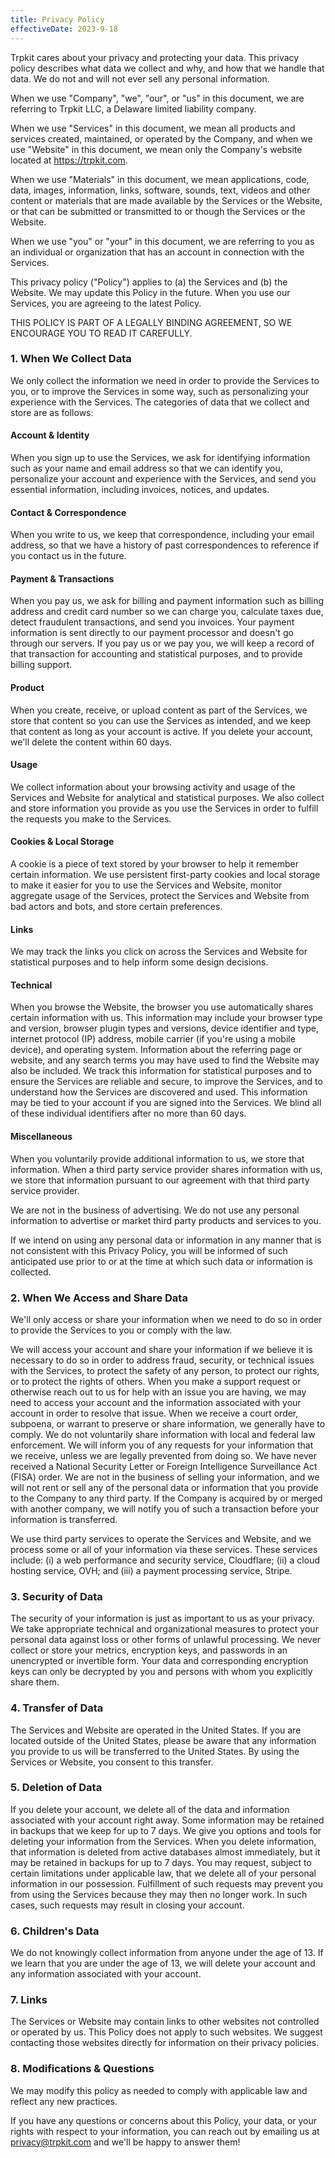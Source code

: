 ```yaml
---
title: Privacy Policy
effectiveDate: 2023-9-18
---
```


Trpkit cares about your privacy and protecting your data. This privacy policy describes what data we collect and why, and how that we handle that data. We do not and will not ever sell any personal information.

When we use "Company", "we", "our", or "us" in this document, we are referring to Trpkit LLC, a Delaware limited liability company.

When we use "Services" in this document, we mean all products and services created, maintained, or operated by the Company, and when we use "Website" in this document, we mean only the Company's website located at https://trpkit.com.

When we use "Materials" in this document, we mean applications, code, data, images, information, links, software, sounds, text, videos and other content or materials that are made available by the Services or the Website, or that can be submitted or transmitted to or though the Services or the Website.

When we use "you" or "your" in this document, we are referring to you as an individual or organization that has an account in connection with the Services.

This privacy policy ("Policy") applies to (a) the Services and (b) the Website. We may update this Policy in the future. When you use our Services, you are agreeing to the latest Policy.

THIS POLICY IS PART OF A LEGALLY BINDING AGREEMENT, SO WE ENCOURAGE YOU TO READ IT CAREFULLY.

### 1. When We Collect Data
We only collect the information we need in order to provide the Services to you, or to improve the Services in some way, such as personalizing your experience with the Services. The categories of data that we collect and store are as follows:
#### Account & Identity
When you sign up to use the Services, we ask for identifying information such as your name and email address so that we can identify you, personalize your account and experience with the Services, and send you essential information, including invoices, notices, and updates.
#### Contact & Correspondence
When you write to us, we keep that correspondence, including your email address, so that we have a history of past correspondences to reference if you contact us in the future.
#### Payment & Transactions
When you pay us, we ask for billing and payment information such as billing address and credit card number so we can charge you, calculate taxes due, detect fraudulent transactions, and send you invoices. Your payment information is sent directly to our payment processor and doesn't go through our servers. If you pay us or we pay you, we will keep a record of that transaction for accounting and statistical purposes, and to provide billing support.
#### Product
When you create, receive, or upload content as part of the Services, we store that content so you can use the Services as intended, and we keep that content as long as your account is active. If you delete your account, we'll delete the content within 60 days.
#### Usage
We collect information about your browsing activity and usage of the Services and Website for analytical and statistical purposes. We also collect and store information you provide as you use the Services in order to fulfill the requests you make to the Services.
#### Cookies & Local Storage
A cookie is a piece of text stored by your browser to help it remember certain information. We use persistent first-party cookies and local storage to make it easier for you to use the Services and Website, monitor aggregate usage of the Services, protect the Services and Website from bad actors and bots, and store certain preferences.
#### Links
We may track the links you click on across the Services and Website for statistical purposes and to help inform some design decisions.
#### Technical
When you browse the Website, the browser you use automatically shares certain information with us. This information may include your browser type and version, browser plugin types and versions, device identifier and type, internet protocol (IP) address, mobile carrier (if you're using a mobile device), and operating system. Information about the referring page or website, and any search terms you may have used to find the Website may also be included. We track this information for statistical purposes and to ensure the Services are reliable and secure, to improve the Services, and to understand how the Services are discovered and used. This information may be tied to your account if you are signed into the Services. We blind all of these individual identifiers after no more than 60 days.
#### Miscellaneous
When you voluntarily provide additional information to us, we store that information. When a third party service provider shares information with us, we store that information pursuant to our agreement with that third party service provider.

We are not in the business of advertising. We do not use any personal information to advertise or market third party products and services to you.

If we intend on using any personal data or information in any manner that is not consistent with this Privacy Policy, you will be informed of such anticipated use prior to or at the time at which such data or information is collected.

### 2. When We Access and Share Data
We'll only access or share your information when we need to do so in order to provide the Services to you or comply with the law.

We will access your account and share your information if we believe it is necessary to do so in order to address fraud, security, or technical issues with the Services, to protect the safety of any person, to protect our rights, or to protect the rights of others. When you make a support request or otherwise reach out to us for help with an issue you are having, we may need to access your account and the information associated with your account in order to resolve that issue. When we receive a court order, subpoena, or warrant to preserve or share information, we generally have to comply. We do not voluntarily share information with local and federal law enforcement. We will inform you of any requests for your information that we receive, unless we are legally prevented from doing so. We have never received a National Security Letter or Foreign Intelligence Surveillance Act (FISA) order. We are not in the business of selling your information, and we will not rent or sell any of the personal data or information that you provide to the Company to any third party. If the Company is acquired by or merged with another company, we will notify you of such a transaction before your information is transferred.

We use third party services to operate the Services and Website, and we process some or all of your information via these services. These services include: (i) a web performance and security service, Cloudflare; (ii) a cloud hosting service, OVH; and (iii) a payment processing service, Stripe.

### 3. Security of Data
The security of your information is just as important to us as your privacy. We take appropriate technical and organizational measures to protect your personal data against loss or other forms of unlawful processing. We never collect or store your metrics, encryption keys, and passwords in an unencrypted or invertible form. Your data and corresponding encryption keys can only be decrypted by you and persons with whom you explicitly share them.

### 4. Transfer of Data
The Services and Website are operated in the United States. If you are located outside of the United States, please be aware that any information you provide to us will be transferred to the United States. By using the Services or Website, you consent to this transfer.

### 5. Deletion of Data
If you delete your account, we delete all of the data and information associated with your account right away. Some information may be retained in backups that we keep for up to 7 days. We give you options and tools for deleting your information from the Services. When you delete information, that information is deleted from active databases almost immediately, but it may be retained in backups for up to 7 days. You may request, subject to certain limitations under applicable law, that we delete all of your personal information in our possession. Fulfillment of such requests may prevent you from using the Services because they may then no longer work. In such cases, such requests may result in closing your account.

### 6. Children's Data
We do not knowingly collect information from anyone under the age of 13. If we learn that you are under the age of 13, we will delete your account and any information associated with your account.

### 7. Links
The Services or Website may contain links to other websites not controlled or operated by us. This Policy does not apply to such websites. We suggest contacting those websites directly for information on their privacy policies.

### 8. Modifications & Questions
We may modify this policy as needed to comply with applicable law and reflect any new practices.

If you have any questions or concerns about this Policy, your data, or your rights with respect to your information, you can reach out by emailing us at privacy@trpkit.com and we'll be happy to answer them!